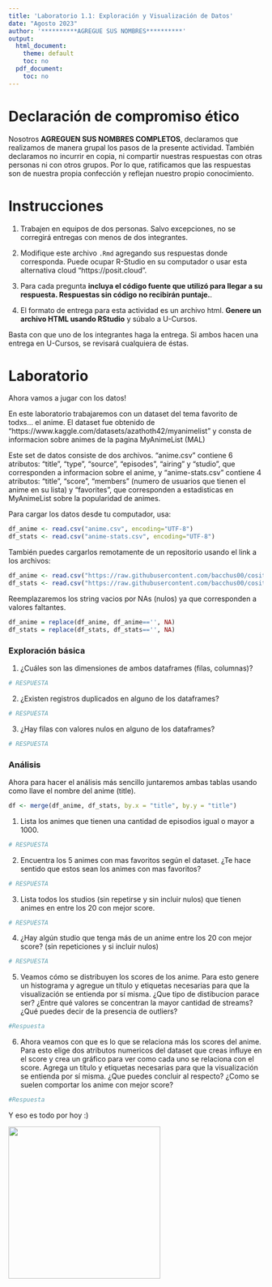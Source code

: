 ```yaml
---
title: 'Laboratorio 1.1: Exploración y Visualización de Datos'
date: "Agosto 2023"
author: '**********AGREGUE SUS NOMBRES**********'
output:
  html_document:
    theme: default
    toc: no
  pdf_document:
    toc: no
---
```


# Declaración de compromiso ético

Nosotros **AGREGUEN SUS NOMBRES COMPLETOS**, declaramos que realizamos de manera grupal los pasos de la presente actividad. También declaramos no incurrir en copia, ni compartir nuestras respuestas con otras personas ni con otros grupos. Por lo que, ratificamos que las respuestas son de nuestra propia confección y reflejan nuestro propio conocimiento.

# Instrucciones

1.  Trabajen en equipos de dos personas. Salvo excepciones, no se corregirá entregas con menos de dos integrantes.

2.  Modifique este archivo `.Rmd` agregando sus respuestas donde corresponda. Puede ocupar R-Studio en su computador o usar esta alternativa cloud "https://posit.cloud".

3.  Para cada pregunta **incluya el código fuente que utilizó para llegar a su respuesta. Respuestas sin código no recibirán puntaje.**.

4.  El formato de entrega para esta actividad es un archivo html. **Genere un archivo HTML usando RStudio** y súbalo a U-Cursos.

Basta con que uno de los integrantes haga la entrega. Si ambos hacen una entrega en U-Cursos, se revisará cualquiera de éstas.

# Laboratorio

Ahora vamos a jugar con los datos!

En este laboratorio trabajaremos con un dataset del tema favorito de todxs... el anime. El dataset fue obtenido de "https://www.kaggle.com/datasets/azathoth42/myanimelist" y consta de informacion sobre animes de la pagina MyAnimeList (MAL)

Este set de datos consiste de dos archivos. "anime.csv" contiene 6 atributos: "title", "type", "source", "episodes", "airing" y "studio", que corresponden a informacion sobre el anime, y "anime-stats.csv" contiene 4 atributos: "title", "score", "members" (numero de usuarios que tienen el anime en su lista) y "favorites", que corresponden a estadisticas en MyAnimeList sobre la popularidad de animes.

Para cargar los datos desde tu computador, usa:

```r
df_anime <- read.csv("anime.csv", encoding="UTF-8")
df_stats <- read.csv("anime-stats.csv", encoding="UTF-8")
```

También puedes cargarlos remotamente de un repositorio usando el link a los archivos:

```r
df_anime <- read.csv("https://raw.githubusercontent.com/bacchus00/cositas/main/anime.csv", encoding="UTF-8")
df_stats <- read.csv("https://raw.githubusercontent.com/bacchus00/cositas/main/anime-stats.csv", encoding="UTF-8")
```

Reemplazaremos los string vacios por NAs (nulos) ya que corresponden a valores faltantes.

```r
df_anime = replace(df_anime, df_anime=='', NA)
df_stats = replace(df_stats, df_stats=='', NA)
```

### Exploración básica

1.  ¿Cuáles son las dimensiones de ambos dataframes (filas, columnas)? 

```r
# RESPUESTA

```


2.  ¿Existen registros duplicados en alguno de los dataframes? 

```r
# RESPUESTA

```


3.  ¿Hay filas con valores nulos en alguno de los dataframes?

```r
# RESPUESTA

```


### Análisis

Ahora para hacer el análisis más sencillo juntaremos ambas tablas  usando como llave el nombre del anime (title).

```r
df <- merge(df_anime, df_stats, by.x = "title", by.y = "title")
```

1. Lista los animes que tienen una cantidad de episodios igual o mayor a 1000.

```r
# RESPUESTA

```


2. Encuentra los 5 animes con mas favoritos según el dataset. ¿Te hace sentido que estos sean los animes con mas favoritos?

```r
# RESPUESTA

```


3.  Lista todos los studios (sin repetirse y sin incluir nulos) que tienen animes en entre los 20 con mejor score.

```r
# RESPUESTA

```


4. ¿Hay algún studio que tenga más de un anime entre los 20 con mejor score? (sin repeticiones y si incluir nulos)

```r
# RESPUESTA

```


5. Veamos cómo se distribuyen los scores de los anime. Para esto genere un histograma y agregue un título y etiquetas necesarias para que la visualización se entienda por sí misma. ¿Que tipo de distibucion parace ser? ¿Entre qué valores se concentran la mayor cantidad de streams? ¿Qué puedes decir de la presencia de outliers?

```r
#Respuesta

```


6. Ahora veamos con que es lo que se relaciona más los scores del anime. Para esto elige dos atributos numericos del dataset que creas influye en el score y crea un gráfico para ver como cada uno se relaciona con el score. Agrega un título y etiquetas necesarias para que la visualización se entienda por sí misma. ¿Que puedes concluir al respecto? ¿Como se suelen comportar los anime con mejor score?

```r
#Respuesta

```


Y eso es todo por hoy :)
 
 
![](https://i.imgur.com/ghKLs78.jpeg){width='300px'}

